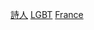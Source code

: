 {{portal|LGBT}}
{{portal|法國}}

[[Category:法國LGBT人物|詩人]]
[[Category:法國詩人|LGBT]]
[[Category:LGBT詩人|France]]